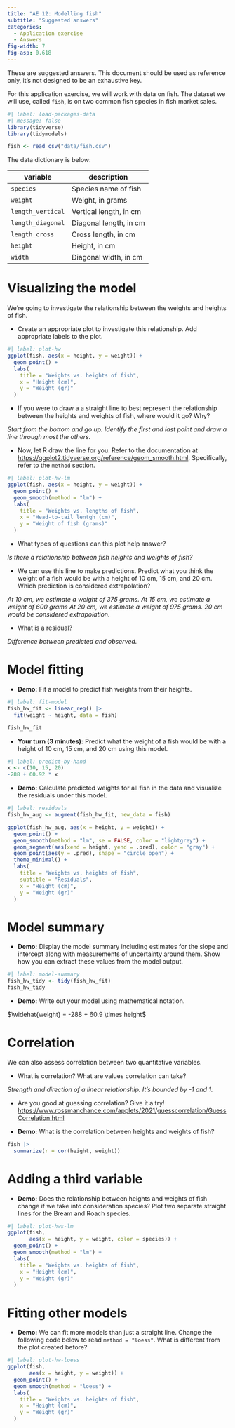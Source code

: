 ```yaml
---
title: "AE 12: Modelling fish"
subtitle: "Suggested answers"
categories: 
  - Application exercise
  - Answers
fig-width: 7
fig-asp: 0.618
---
```


::: callout-important
These are suggested answers.
This document should be used as reference only, it's not designed to be an exhaustive key.
:::

For this application exercise, we will work with data on fish.
The dataset we will use, called `fish`, is on two common fish species in fish market sales.

```r
#| label: load-packages-data
#| message: false
library(tidyverse)
library(tidymodels)

fish <- read_csv("data/fish.csv")
```

The data dictionary is below:

| **variable**      | **description**        |
|-------------------|------------------------|
| `species`         | Species name of fish   |
| `weight`          | Weight, in grams       |
| `length_vertical` | Vertical length, in cm |
| `length_diagonal` | Diagonal length, in cm |
| `length_cross`    | Cross length, in cm    |
| `height`          | Height, in cm          |
| `width`           | Diagonal width, in cm  |

# Visualizing the model

We're going to investigate the relationship between the weights and heights of fish.

-   Create an appropriate plot to investigate this relationship. Add appropriate labels to the plot.

```r
#| label: plot-hw
ggplot(fish, aes(x = height, y = weight)) +
  geom_point() +
  labs(
    title = "Weights vs. heights of fish",
    x = "Height (cm)",
    y = "Weight (gr)"
  )
```

-   If you were to draw a a straight line to best represent the relationship between the heights and weights of fish, where would it go? Why?

*Start from the bottom and go up. Identify the first and last point and draw a line through most the others.*

-   Now, let R draw the line for you. Refer to the documentation at <https://ggplot2.tidyverse.org/reference/geom_smooth.html>. Specifically, refer to the `method` section.

```r
#| label: plot-hw-lm
ggplot(fish, aes(x = height, y = weight)) +
  geom_point() +
  geom_smooth(method = "lm") +
  labs(
    title = "Weights vs. lengths of fish",
    x = "Head-to-tail lentgh (cm)",
    y = "Weight of fish (grams)"
  )
```

-   What types of questions can this plot help answer?

*Is there a relationship between fish heights and weights of fish?*

-   We can use this line to make predictions. Predict what you think the weight of a fish would be with a height of 10 cm, 15 cm, and 20 cm. Which prediction is considered extrapolation?

*At 10 cm, we estimate a weight of 375 grams. At 15 cm, we estimate a weight of 600 grams At 20 cm, we estimate a weight of 975 grams. 20 cm would be considered extrapolation.*

-   What is a residual?

*Difference between predicted and observed.*

# Model fitting

-   **Demo:** Fit a model to predict fish weights from their heights.

```r
#| label: fit-model
fish_hw_fit <- linear_reg() |>
  fit(weight ~ height, data = fish)

fish_hw_fit
```

-   **Your turn (3 minutes):** Predict what the weight of a fish would be with a height of 10 cm, 15 cm, and 20 cm using this model.

```r
#| label: predict-by-hand
x <- c(10, 15, 20)
-288 + 60.92 * x
```

-   **Demo:** Calculate predicted weights for all fish in the data and visualize the residuals under this model.

```r
#| label: residuals
fish_hw_aug <- augment(fish_hw_fit, new_data = fish)

ggplot(fish_hw_aug, aes(x = height, y = weight)) + 
  geom_point() + 
  geom_smooth(method = "lm", se = FALSE, color = "lightgrey") +  
  geom_segment(aes(xend = height, yend = .pred), color = "gray") +  
  geom_point(aes(y = .pred), shape = "circle open") + 
  theme_minimal() +
  labs(
    title = "Weights vs. heights of fish",
    subtitle = "Residuals",
    x = "Height (cm)",
    y = "Weight (gr)"
  )
```

# Model summary

-   **Demo:** Display the model summary including estimates for the slope and intercept along with measurements of uncertainty around them. Show how you can extract these values from the model output.

```r
#| label: model-summary
fish_hw_tidy <- tidy(fish_hw_fit)
fish_hw_tidy
```

-   **Demo:** Write out your model using mathematical notation.

$\widehat{weight} = -288 + 60.9 \times height$

# Correlation

We can also assess correlation between two quantitative variables.

-   What is correlation? What are values correlation can take?

*Strength and direction of a linear relationship. It's bounded by -1 and 1.*

-   Are you good at guessing correlation?
    Give it a try!
    <https://www.rossmanchance.com/applets/2021/guesscorrelation/GuessCorrelation.html>

-   **Demo:** What is the correlation between heights and weights of fish?

```r
fish |>
  summarize(r = cor(height, weight))
```

# Adding a third variable

-   **Demo:** Does the relationship between heights and weights of fish change if we take into consideration species? Plot two separate straight lines for the Bream and Roach species.

```r
#| label: plot-hws-lm
ggplot(fish, 
       aes(x = height, y = weight, color = species)) +
  geom_point() +
  geom_smooth(method = "lm") +
  labs(
    title = "Weights vs. heights of fish",
    x = "Height (cm)",
    y = "Weight (gr)"
  )
```

# Fitting other models

-   **Demo:** We can fit more models than just a straight line. Change the following code below to read `method = "loess"`. What is different from the plot created before?

```r
#| label: plot-hw-loess
ggplot(fish, 
       aes(x = height, y = weight)) +
  geom_point() +
  geom_smooth(method = "loess") +
  labs(
    title = "Weights vs. heights of fish",
    x = "Height (cm)",
    y = "Weight (gr)"
  )
```
